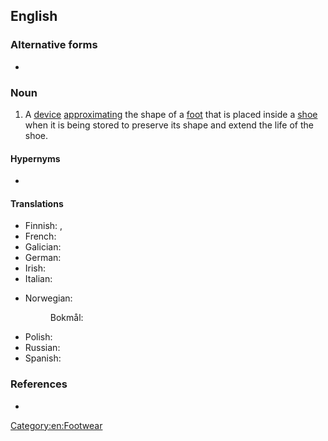 {{also|shoetree}}

==English==

===Alternative forms===
* {{l|en|shoetree}}

===Noun===
{{en-noun}}

# A [[device]] [[approximating]] the shape of a [[foot]] that is placed inside a [[shoe]] when it is being stored to preserve its shape and extend the life of the shoe.

====Hypernyms====
* {{l|en|tree}} {{qualifier|structurally}}

====Translations====
{{trans-top|device to preserve the shape of a shoe}}
* Finnish: {{t+|fi|lepolesti}}, {{t+|fi|lesti}}
* French: {{t+|fr|embauchoir|m}}
* Galician: {{t+|gl|forma|f}}
* German: {{t+|de|Schuhspanner|m}}
* Irish: {{t|ga|brógchrann|m}}
* Italian: {{t|it|tendiscarpe|m}}
{{trans-mid}}
* Norwegian:
*: Bokmål: {{t+|nb|skoblokk|m}}
* Polish: {{t+|pl|prawidło|n}}
* Russian: {{t|ru|растя́жка для о́буви|f|sc=Cyrl}}
* Spanish: {{t+|es|horma|f}}
{{trans-bottom}}

===References===
* {{pedia}}

[[Category:en:Footwear]]